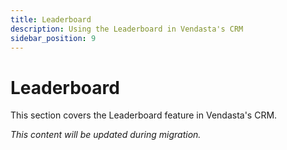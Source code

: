 ```yaml
---
title: Leaderboard
description: Using the Leaderboard in Vendasta's CRM
sidebar_position: 9
---
```


# Leaderboard

This section covers the Leaderboard feature in Vendasta's CRM.

*This content will be updated during migration.*